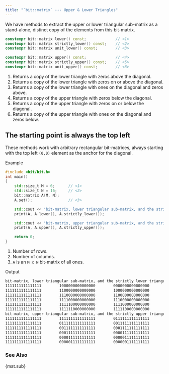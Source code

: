 ```yaml
---
title: "`bit::matrix` --- Upper & Lower Triangles"
---
```


We have methods to extract the upper or lower triangular sub-matrix as a stand-alone, distinct copy of the elements from this bit-matrix.

```cpp
constexpr bit::matrix lower() const;             // <1>
constexpr bit::matrix strictly_lower() const;    // <2>
constexpr bit::matrix unit_lower() const;        // <3>

constexpr bit::matrix upper() const;             // <4>
constexpr bit::matrix strictly_upper() const;    // <5>
constexpr bit::matrix unit_upper() const;        // <6>
```
1. Returns a copy of the lower triangle with zeros above the diagonal.
2. Returns a copy of the lower triangle with zeros on or above the diagonal.
3. Returns a copy of the lower triangle with ones on the diagonal and zeros above.
4. Returns a copy of the upper triangle with zeros below the diagonal.
5. Returns a copy of the upper triangle with zeros on or below the diagonal.
6. Returns a copy of the upper triangle with ones on the diagonal and zeros below.

::: {.callout-note}
# The starting point is always the top left
These methods work with arbitrary rectangular bit-matrices, always starting with the top left `(0,0)` element as the anchor for the diagonal.
:::

[Example]{.bt}
```cpp
#include <bit/bit.h>
int main()
{
    std::size_t M = 6;      // <1>
    std::size_t N = 16;     // <2>
    bit::matrix A(M, N);
    A.set();                // <3>

    std::cout << "bit-matrix, lower triangular sub-matrix, and the strictly lower triangular sub-matrix:\n";
    print(A, A.lower(), A.strictly_lower());

    std::cout << "bit-matrix, upper triangular sub-matrix, and the strictly upper triangular sub-matrix:\n";
    print(A, A.upper(), A.strictly_upper());

    return 0;
}
```
1. Number of rows.
2. Number of columns.
3. `A` is an `M x N` bit-matrix of all ones.

[Output]{.bt}
```bash
bit-matrix, lower triangular sub-matrix, and the strictly lower triangular sub-matrix:
1111111111111111        1000000000000000        0000000000000000
1111111111111111        1100000000000000        1000000000000000
1111111111111111        1110000000000000        1100000000000000
1111111111111111        1111000000000000        1110000000000000
1111111111111111        1111100000000000        1111000000000000
1111111111111111        1111110000000000        1111100000000000
bit-matrix, upper triangular sub-matrix, and the strictly upper triangular sub-matrix:
1111111111111111        1111111111111111        0111111111111111
1111111111111111        0111111111111111        0011111111111111
1111111111111111        0011111111111111        0001111111111111
1111111111111111        0001111111111111        0000111111111111
1111111111111111        0000111111111111        0000011111111111
1111111111111111        0000011111111111        0000001111111111
```

### See Also
{mat.sub}

